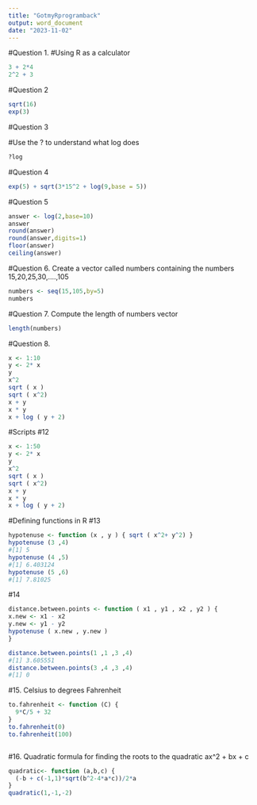 ---
title: "GotmyRprogramback"
output: word_document
date: "2023-11-02"
---

#Question 1.
#Using R as a calculator 
```{r}
3 + 2*4
2^2 + 3

```

#Question 2

```{r}
sqrt(16)
exp(3)

```

#Question 3

#Use the ? to understand what log does
```{r}
?log
```

#Question 4
```{r}
exp(5) + sqrt(3*15^2 + log(9,base = 5))
```
#Question 5
```{r}
answer <- log(2,base=10)
answer
round(answer)
round(answer,digits=1)
floor(answer)
ceiling(answer)

```
#Question 6. Create a vector called numbers containing the numbers 15,20,25,30,....,105
```{r}
numbers <- seq(15,105,by=5)
numbers
```


#Question 7. Compute the length of numbers vector
```{r}
length(numbers)
```
#Question 8. 
```{r}
x <- 1:10
y <- 2* x
y
x^2
sqrt ( x )
sqrt ( x^2)
x + y
x * y
x + log ( y + 2)
```

#Scripts
#12
```{r}
x <- 1:50
y <- 2* x
y
x^2
sqrt ( x )
sqrt ( x^2)
x + y
x * y
x + log ( y + 2)
```
#Defining functions in R
#13
```{r}
hypotenuse <- function (x , y ) { sqrt ( x^2+ y^2) }
hypotenuse (3 ,4)
#[1] 5
hypotenuse (4 ,5)
#[1] 6.403124
hypotenuse (5 ,6)
#[1] 7.81025

```

#14

```{r}
distance.between.points <- function ( x1 , y1 , x2 , y2 ) {
x.new <- x1 - x2
y.new <- y1 - y2
hypotenuse ( x.new , y.new )
}

distance.between.points(1 ,1 ,3 ,4)
#[1] 3.605551
distance.between.points(3 ,4 ,3 ,4)
#[1] 0


```

#15. Celsius to degrees Fahrenheit

```{r}
to.fahrenheit <- function (C) {
  9*C/5 + 32
}
to.fahrenheit(0)
to.fahrenheit(100)



```

#16. Quadratic formula for finding the roots to the quadratic ax^2 + bx + c

```{r}
quadratic<- function (a,b,c) {
  (-b + c(-1,1)*sqrt(b^2-4*a*c))/2*a
}
quadratic(1,-1,-2)


```